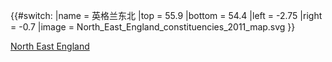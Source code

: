 {{#switch:{{{1}}}
|name   = 英格兰东北
|top    = 55.9
|bottom = 54.4
|left   = -2.75
|right  = -0.7
|image  = North_East_England_constituencies_2011_map.svg
}}<noinclude>{{Location map/Info|North East England}}
{{Documentation}}
[[Category:英格蘭地理位置圖模板|North East England]]</noinclude>